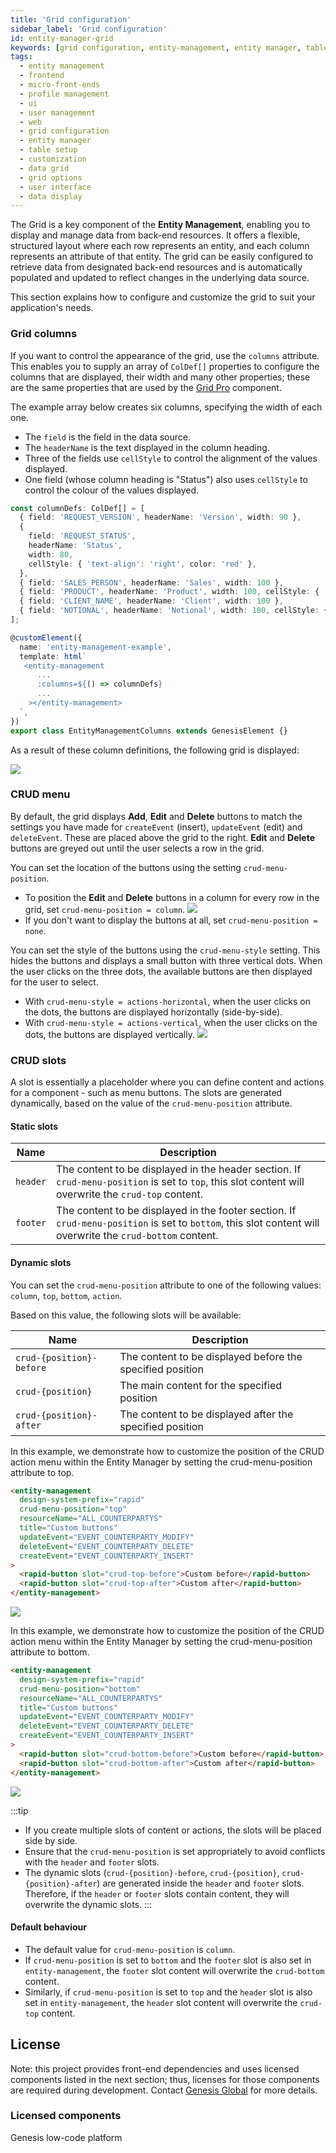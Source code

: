 ```yaml
---
title: 'Grid configuration'
sidebar_label: 'Grid configuration'
id: entity-manager-grid
keywords: [grid configuration, entity-management, entity manager, table setup, customization, data grid, UI, frontend, grid options, user interface, data display, micro-front-ends]
tags:
  - entity management
  - frontend
  - micro-front-ends
  - profile management
  - ui
  - user management
  - web
  - grid configuration
  - entity manager
  - table setup
  - customization
  - data grid
  - grid options
  - user interface
  - data display
---
```




The Grid is a key component of the **Entity Management**, enabling you to display and manage data from back-end resources. 
It offers a flexible, structured layout where each row represents an entity, and each column represents an attribute of that entity. 
The grid can be easily configured to retrieve data from designated back-end resources and is automatically populated and updated to reflect changes in the underlying data source.

This section explains how to configure and customize the grid to suit your application's needs.

### Grid columns
If you want to control the appearance of the grid, use the `columns` attribute. This enables you to supply an array of `ColDef[]` properties to configure the columns that are displayed, their width and many other properties; these are the same properties that are used by the [Grid Pro](../003_grid-pro/index.mdx) component.

The example array below creates six columns, specifying the width of each one. 
- The `field` is the field in the data source.
- The `headerName` is the text displayed in the column heading.
- Three of the fields use `cellStyle` to control the alignment of the values displayed. 
- One field (whose column heading is "Status") also uses `cellStyle` to control the colour of the values displayed. 

```typescript
const columnDefs: ColDef[] = [
  { field: 'REQUEST_VERSION', headerName: 'Version', width: 90 },
  {
    field: 'REQUEST_STATUS',
    headerName: 'Status',
    width: 80,
    cellStyle: { 'text-align': 'right', color: 'red' },
  },
  { field: 'SALES_PERSON', headerName: 'Sales', width: 100 },
  { field: 'PRODUCT', headerName: 'Product', width: 100, cellStyle: { 'text-align': 'center' } },
  { field: 'CLIENT_NAME', headerName: 'Client', width: 100 },
  { field: 'NOTIONAL', headerName: 'Notional', width: 100, cellStyle: { 'text-align': 'left' } },
];

@customElement({
  name: 'entity-management-example',
  template: html`
   <entity-management
      ...
      :columns=${() => columnDefs}
      ...
    ></entity-management>
  `,
})
export class EntityManagementColumns extends GenesisElement {}
```

As a result of these column definitions, the following grid is displayed:

![](/img/entity-man-coldef-02.png)

### CRUD menu

By default, the grid displays **Add**, **Edit** and **Delete** buttons to match the settings you have made for `createEvent` (insert), `updateEvent` (edit) and `deleteEvent`. These are placed above the grid to the right. **Edit** and **Delete** buttons are greyed out until the user selects a row in the grid.

You can set the location of the buttons using the setting `crud-menu-position`. 

- To position the **Edit** and **Delete** buttons in a column for every row in the grid, set `crud-menu-position = column`.
![](/img/column-buttons.png)
- If you don't want to display the buttons at all, set `crud-menu-position = none`.

You can set the style of the buttons using the `crud-menu-style` setting. This hides the buttons and displays a small button with three vertical dots. When the user clicks on the three dots, the available buttons are then displayed for the user to select.

- With `crud-menu-style = actions-horizontal`, when the user clicks on the dots, the buttons are displayed horizontally (side-by-side).
- With `crud-menu-style = actions-vertical`, when the user clicks on the dots, the buttons are displayed vertically.
![](/img/style-vertical.png)

### CRUD slots

A slot is essentially a placeholder where you can define content and actions for a component - such as menu buttons. The slots are generated dynamically, based on the value of the `crud-menu-position` attribute.

#### Static slots

| Name    | Description                                                         |
|---------|---------------------------------------------------------------------|
| `header`| The content to be displayed in the header section. If `crud-menu-position` is set to `top`, this slot content will overwrite the `crud-top` content. |
| `footer`| The content to be displayed in the footer section. If `crud-menu-position` is set to `bottom`, this slot content will overwrite the `crud-bottom` content. |

#### Dynamic slots

You can set the `crud-menu-position` attribute to one of the following values: `column`, `top`, `bottom`, `action`. 

Based on this value, the following slots will be available:

| Name                        | Description                                                         |
|-----------------------------|---------------------------------------------------------------------|
| `crud-{position}-before`    | The content to be displayed before the specified position           |
| `crud-{position}`           | The main content for the specified position                         |
| `crud-{position}-after`     | The content to be displayed after the specified position            |


In this example, we demonstrate how to customize the position of the CRUD action menu within the Entity Manager by setting the crud-menu-position attribute to top.

```html
<entity-management
  design-system-prefix="rapid"
  crud-menu-position="top"
  resourceName="ALL_COUNTERPARTYS"
  title="Custom buttons"
  updateEvent="EVENT_COUNTERPARTY_MODIFY"
  deleteEvent="EVENT_COUNTERPARTY_DELETE"
  createEvent="EVENT_COUNTERPARTY_INSERT"
>
  <rapid-button slot="crud-top-before">Custom before</rapid-button>
  <rapid-button slot="crud-top-after">Custom after</rapid-button>
</entity-management>
```

![](/img/foundation-entity-management/crud-top-example.png)

In this example, we demonstrate how to customize the position of the CRUD action menu within the Entity Manager by setting the crud-menu-position attribute to bottom.

```html
<entity-management
  design-system-prefix="rapid"
  crud-menu-position="bottom"
  resourceName="ALL_COUNTERPARTYS"
  title="Custom buttons"
  updateEvent="EVENT_COUNTERPARTY_MODIFY"
  deleteEvent="EVENT_COUNTERPARTY_DELETE"
  createEvent="EVENT_COUNTERPARTY_INSERT"
>
  <rapid-button slot="crud-bottom-before">Custom before</rapid-button>
  <rapid-button slot="crud-bottom-after">Custom after</rapid-button>
</entity-management>
```
![](/img/foundation-entity-management/crud-bottom-example.png)

:::tip
- If you create multiple slots of content or actions, the slots will be placed side by side.
- Ensure that the `crud-menu-position` is set appropriately to avoid conflicts with the `header` and `footer` slots.
- The dynamic slots (`crud-{position}-before`, `crud-{position}`, `crud-{position}-after`) are generated inside the `header` and `footer` slots. Therefore, if the `header` or `footer` slots contain content, they will overwrite the dynamic slots.
:::

#### Default behaviour

- The default value for `crud-menu-position` is `column`.
- If `crud-menu-position` is set to `bottom` and the `footer` slot is also set in `entity-management`, the `footer` slot content will overwrite the `crud-bottom` content.
- Similarly, if `crud-menu-position` is set to `top` and the `header` slot is also set in `entity-management`, the `header` slot content will overwrite the `crud-top` content.

## License

Note: this project provides front-end dependencies and uses licensed components listed in the next section; thus, licenses for those components are required during development. Contact [Genesis Global](https://genesis.global/contact-us/) for more details.

### Licensed components
Genesis low-code platform
